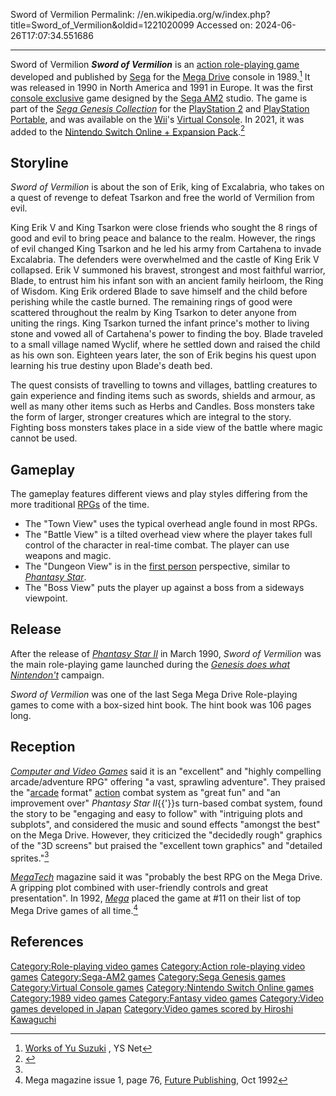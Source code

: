 Sword of Vermilion
Permalink: //en.wikipedia.org/w/index.php?title=Sword_of_Vermilion&oldid=1221020099
Accessed on: 2024-06-26T17:07:34.551686



------
Sword of Vermilion
{{more citations needed|date=June 2013}}
{{Infobox video game
| image     = Sword of Vermilion.jpg
| developer = [[Sega AM2]]
| publisher = [[Sega]]
| director = Hiroshi Hamagaki
| producer  = [[Yu Suzuki]]<ref name="Suzuki"/>
| designer = {{ubl|Hiroshi Hamagaki|Keiji Okayasu|Tomoharu Kimura}}
| programmer = Tomoharu Kimura
| writer = Keiji Okayasu
| composer  = {{ubl|[[Hiroshi Kawaguchi (composer)|Hiroshi Kawaguchi]]|Yasuhiro Takagi}}
| released  = {{Vgrelease|JP|December 16, 1989|NA|October 1990<ref>{{cite web |title=SegaVisions_US_02.pdf |url=https://retrocdn.net/images/7/7d/SegaVisions_US_02.pdf}}</ref>|EU|April 22, 1991}}
| genre     = [[Action role-playing game]]
| modes     = [[Single-player]]
| platforms = [[Sega Genesis|Mega Drive/Genesis]]
}}
'''''Sword of Vermilion'''''{{efn|Known in Japan as {{nihongo|'''''Vermilion'''''|ヴァーミリオン|Vāmirion}}}} is an [[action role-playing game]] developed and published by [[Sega]] for the [[Sega Genesis|Mega Drive]] console in 1989.<ref name="Suzuki">[http://www.ysnet-inc.jp/#portfolio Works of Yu Suzuki] {{Webarchive|url=https://web.archive.org/web/20150627174927/http://www.ysnet-inc.jp/#portfolio |date=2015-06-27 }}, YS Net</ref> It was released in 1990 in North America and 1991 in Europe. It was the first [[console exclusive]] game designed by the [[Sega AM2]] studio. The game is part of the ''[[Sega Genesis Collection]]'' for the [[PlayStation 2]] and [[PlayStation Portable]], and was available on the [[Wii]]'s [[Virtual Console]]. In 2021, it was added to the [[Nintendo Switch Online|Nintendo Switch Online + Expansion Pack]].<ref>{{Cite web|date=December 16, 2021|title=SEGA Genesis Switch Online adds five new games for December 2021|url=https://nintendoeverything.com/sega-genesis-switch-online-adds-five-new-games-for-december-2021/|access-date=December 24, 2021|website=Nintendo Everything|language=en}}</ref>

== Storyline ==
''Sword of Vermilion'' is about the son of Erik, king of Excalabria, who takes on a quest of revenge to defeat Tsarkon and free the world of Vermilion from evil.

King Erik V and King Tsarkon were close friends who sought the 8 rings of good and evil to bring peace and balance to the realm. However, the rings of evil changed King Tsarkon and he led his army from Cartahena to invade Excalabria. The defenders were overwhelmed and the castle of King Erik V collapsed.  Erik V summoned his bravest, strongest and most faithful warrior, Blade, to entrust him his infant son with an ancient family heirloom, the Ring of Wisdom. King Erik ordered Blade to save himself and the child before perishing while the castle burned. The remaining rings of good were scattered throughout the realm by King Tsarkon to deter anyone from uniting the rings. King Tsarkon turned the infant prince's mother to living stone and vowed all of Cartahena's power to finding the boy. Blade traveled to a small village named Wyclif, where he settled down and raised the child as his own son.  Eighteen years later, the son of Erik begins his quest upon learning his true destiny upon Blade's death bed.

The quest consists of travelling to towns and villages, battling creatures to gain experience and finding items such as swords, shields and armour, as well as many other items such as Herbs and Candles. Boss monsters take the form of larger, stronger creatures which are integral to the story. Fighting boss monsters takes place in a side view of the battle where magic cannot be used.

== Gameplay ==

The gameplay features different views and play styles differing from the more traditional [[Role-playing video games|RPGs]] of the time.

* The "Town View" uses the typical overhead angle found in most RPGs.
* The "Battle View" is a tilted overhead view where the player takes full control of the character in real-time combat. The player can use weapons and magic.
* The "Dungeon View" is in the [[First-person shooter|first person]] perspective, similar to ''[[Phantasy Star (video game)|Phantasy Star]]''.
* The "Boss View" puts the player up against a boss from a sideways viewpoint.

==Release==
After the release of ''[[Phantasy Star II]]'' in March 1990, ''Sword of Vermilion'' was the main role-playing game launched during the ''[[Genesis does what Nintendon't]]'' campaign.{{citation needed|date=July 2018}}

''Sword of Vermilion'' was one of the last Sega Mega Drive Role-playing games to come with a box-sized hint book. The hint book was 106 pages long.{{citation needed|date=July 2018}}

==Reception==
{{Video game reviews
| CVG = 91%<ref name="CVG">{{Cite web|url=https://archive.org/stream/cvg-magazine-115/CVG_115_Jun_1991#page/n113/mode/1up|title = CVG Magazine Issue 115|date = June 1991}}</ref>
| rev1 = ''Digital Press''
| rev1Score = 9 / 10<ref>{{Cite web|url=http://www.digitpress.com/reviews/sword.htm|title = Sword of Vermillion - Digital Press Online}}</ref>
| rev2 = ''[[:fr:Joystick (magazine)|Joystick]]''
| rev2Score = 88%<ref>''Joystick'', issue 10, page 118</ref>
| rev3 = ''[[Mega (magazine)|Mega]]''
| rev3Score = 86%<ref>''Mega'', issue 18, page 71</ref>
| rev4 = ''[[MegaTech]]''
| rev4Score = 93%<ref>''MegaTech'', issue 1, page 30</ref> <br> 87%<ref>MegaTech rating, [[EMAP]], issue 5, page 81, May 1992</ref>
| rev5 = ''[[:fr:Player One|Player One]]''
| rev5Score = 94%<ref>''Player One'', issue 7, page 45</ref>
| rev6 = ''[[Sega Power]]''
| rev6Score = 95%<ref>''Sega Power'', issue 25, page 47</ref>
}}

''[[Computer and Video Games]]'' said it is an "excellent" and "highly compelling arcade/adventure RPG" offering "a vast, sprawling adventure". They praised the "[[Arcade game|arcade]] format" [[Action game|action]] combat system as "great fun" and "an improvement over" ''Phantasy Star II''{{'}}s turn-based combat system, found the story to be "engaging and easy to follow" with "intriguing plots and subplots", and considered the music and sound effects "amongst the best" on the Mega Drive. However, they criticized the "decidedly rough" graphics of the "3D screens" but praised the "excellent town graphics" and "detailed sprites."<ref name="CVG"/>

''[[MegaTech]]'' magazine said it was "probably the best RPG on the Mega Drive. A gripping plot combined with user-friendly controls and great presentation". In 1992, ''[[Mega (magazine)|Mega]]'' placed the game at #11 on their list of top Mega Drive games of all time.<ref>Mega magazine issue 1, page 76, [[Future Publishing]], Oct 1992</ref>

==References==
{{notelist}}
{{Reflist}}

{{Yu Suzuki}}
{{Authority control}}

[[Category:Role-playing video games]]
[[Category:Action role-playing video games]]
[[Category:Sega-AM2 games]]
[[Category:Sega Genesis games]]
[[Category:Virtual Console games]]
[[Category:Nintendo Switch Online games]]
[[Category:1989 video games]]
[[Category:Fantasy video games]]
[[Category:Video games developed in Japan]]
[[Category:Video games scored by Hiroshi Kawaguchi]]
